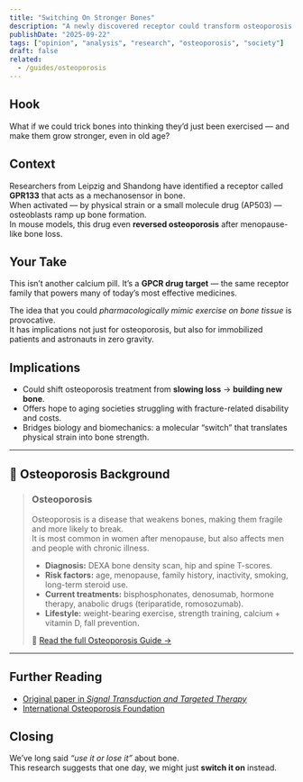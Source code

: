 ```yaml
---
title: "Switching On Stronger Bones"
description: "A newly discovered receptor could transform osteoporosis treatment by turning mechanical strain into bone growth."
publishDate: "2025-09-22"
tags: ["opinion", "analysis", "research", "osteoporosis", "society"]
draft: false
related:
  - /guides/osteoporosis
---
```


## Hook
What if we could trick bones into thinking they’d just been exercised — and make them grow stronger, even in old age?

## Context
Researchers from Leipzig and Shandong have identified a receptor called **GPR133** that acts as a mechanosensor in bone.  
When activated — by physical strain or a small molecule drug (AP503) — osteoblasts ramp up bone formation.  
In mouse models, this drug even **reversed osteoporosis** after menopause-like bone loss.

## Your Take
This isn’t another calcium pill. It’s a **GPCR drug target** — the same receptor family that powers many of today’s most effective medicines.  

The idea that you could *pharmacologically mimic exercise on bone tissue* is provocative.  
It has implications not just for osteoporosis, but also for immobilized patients and astronauts in zero gravity.

## Implications
- Could shift osteoporosis treatment from **slowing loss** → **building new bone**.  
- Offers hope to aging societies struggling with fracture-related disability and costs.  
- Bridges biology and biomechanics: a molecular “switch” that translates physical strain into bone strength.  

---

## 📘 Osteoporosis Background

> ### Osteoporosis
> Osteoporosis is a disease that weakens bones, making them fragile and more likely to break.  
> It is most common in women after menopause, but also affects men and people with chronic illness.  
>
> - **Diagnosis:** DEXA bone density scan, hip and spine T-scores.  
> - **Risk factors:** age, menopause, family history, inactivity, smoking, long-term steroid use.  
> - **Current treatments:** bisphosphonates, denosumab, hormone therapy, anabolic drugs (teriparatide, romosozumab).  
> - **Lifestyle:** weight-bearing exercise, strength training, calcium + vitamin D, fall prevention.  
>
> 🔗 [Read the full Osteoporosis Guide →](/guides/osteoporosis)

---

## Further Reading
- [Original paper in *Signal Transduction and Targeted Therapy*](https://doi.org/10.1038/s41392-025-02291-y)  
- [International Osteoporosis Foundation](https://www.osteoporosis.foundation/)  

## Closing
We’ve long said *“use it or lose it”* about bone.  
This research suggests that one day, we might just **switch it on** instead.
